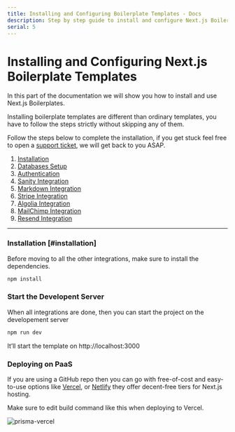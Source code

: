 ```yaml
---
title: Installing and Configuring Boilerplate Templates - Docs
description: Step by step guide to install and configure Next.js Boilerplates
serial: 5
---
```


# Installing and Configuring Next.js Boilerplate Templates

In this part of the documentation we will show you how to install and use Next.js Boilerplates.

Installing boilerplate templates are different than ordinary templates, you have to follow the steps strictly without skipping any of them.

Follow the steps below to complete the installation, if you get stuck feel free to open a [support ticket](/support), we will get back to you ASAP.

1. [Installation](/docs/boilerplate#installation)
2. [Databases Setup](/docs/database)
3. [Authentication](/docs/authentication)
4. [Sanity Integration](/docs/sanity)
5. [Markdown Integration](/docs/markdown)
6. [Stripe Integration](/docs/stripe)
7. [Algolia Integration](/docs/algolia)
8. [MailChimp Integration](/docs/mailchimp)
9. [Resend Integration](/docs/resend)

---

### Installation [#installation]

Before moving to all the other integrations, make sure to install the dependencies.

```bash copy
npm install

```

### Start the Developent Server

When all integrations are done, then you can start the project on the developement server

```bash copy
npm run dev
```

It’ll start the template on http://localhost:3000

### Deploying on PaaS

If you are using a GitHub repo then you can go with free-of-cost and easy-to-use options like [Vercel](https://vercel.com/), or [Netlify](https://netlify.com/) they offer decent-free tiers for Next.js hosting.

Make sure to edit build command like this when deploying to Vercel.

![prisma-vercel](https://nextjstemplates.com/docs/prisma-vercel.png)
